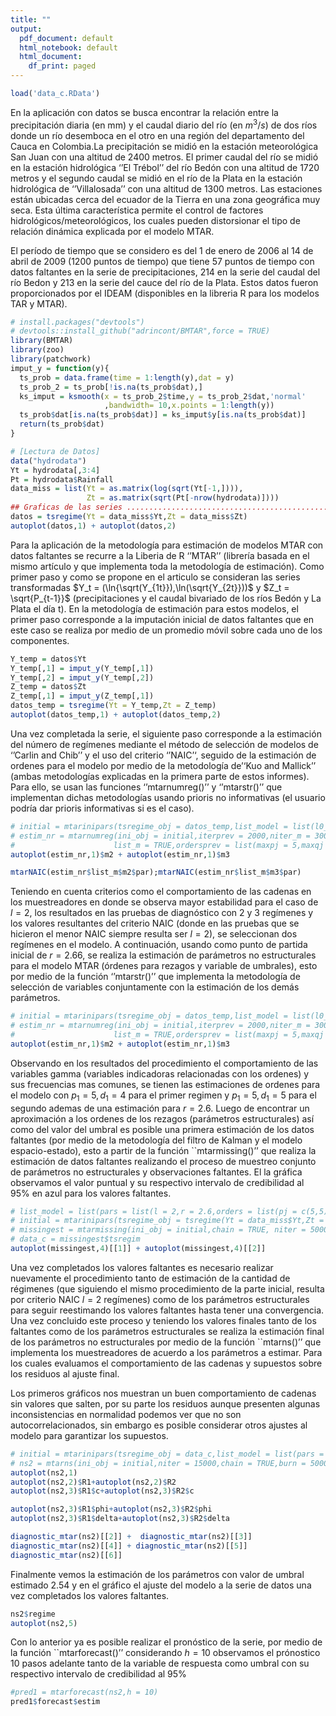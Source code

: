 ```yaml
---
title: ""
output:
  pdf_document: default
  html_notebook: default
  html_document:
    df_print: paged
---
```

```r
load('data_c.RData')
```
En la aplicación con datos se busca encontrar la relación entre la precipitación diaria (en mm) y el caudal diario del río (en $m^3/s$) de dos ríos donde un río desemboca en el otro en una región del departamento del Cauca en Colombia.La precipitación se midió en la estación meteorológica San Juan con una altitud de 2400 metros. El primer caudal del río se midió en la estación hidrológica ''El Trébol'' del río Bedón con una altitud de 1720 metros y el segundo caudal se midió en el río de la Plata en la estación hidrológica de ''Villalosada'' con una altitud de 1300 metros. Las estaciones están ubicadas cerca del ecuador de la Tierra en una zona geográfica muy seca. Esta última característica permite el control de factores hidrológicos/meteorológicos, los cuales pueden distorsionar el tipo de relación dinámica explicada por el modelo MTAR.

El período de tiempo que se considero es del 1 de enero de 2006 al 14 de abril de 2009 (1200 puntos de tiempo) que tiene 57 puntos de tiempo con datos faltantes en la serie de precipitaciones, 214 en la serie del caudal del río Bedon y 213 en la serie del cauce del río de la Plata. Estos datos fueron proporcionados por el IDEAM (disponibles en la libreria R para los modelos TAR y MTAR).

```r
# install.packages("devtools")
# devtools::install_github("adrincont/BMTAR",force = TRUE)
library(BMTAR)
library(zoo)
library(patchwork)
imput_y = function(y){
  ts_prob = data.frame(time = 1:length(y),dat = y)
  ts_prob_2 = ts_prob[!is.na(ts_prob$dat),]
  ks_imput = ksmooth(x = ts_prob_2$time,y = ts_prob_2$dat,'normal'
                     ,bandwidth= 10,x.points = 1:length(y))
  ts_prob$dat[is.na(ts_prob$dat)] = ks_imput$y[is.na(ts_prob$dat)]
  return(ts_prob$dat)
}
```

```r
# [Lectura de Datos]
data("hydrodata")
Yt = hydrodata[,3:4]
Pt = hydrodata$Rainfall
data_miss = list(Yt = as.matrix(log(sqrt(Yt[-1,]))),
                 Zt = as.matrix(sqrt(Pt[-nrow(hydrodata)])))
## Graficas de las series ..................................................####
datos = tsregime(Yt = data_miss$Yt,Zt = data_miss$Zt)
autoplot(datos,1) + autoplot(datos,2)
```

Para la aplicación de la metodología para estimación de modelos MTAR con datos faltantes se recurre a la Liberia de R ‘’MTAR’’ (librería basada en el mismo artículo y que implementa toda la metodología de estimación). Como primer paso y como se propone en el articulo se consideran las series transformadas $Y_t = (\ln{\sqrt(Y_{1t}}),\ln(\sqrt{Y_{2t}}))$ y $Z_t = \sqrt{P_{t-1}}$ (precipitaciones y el caudal bivariado de los ríos Bedón y La Plata el día t). En la metodología de estimación para estos modelos, el primer paso corresponde a la imputación inicial de datos faltantes que en este caso se realiza por medio de un promedio móvil sobre cada uno de los componentes.

```r
Y_temp = datos$Yt
Y_temp[,1] = imput_y(Y_temp[,1])
Y_temp[,2] = imput_y(Y_temp[,2])
Z_temp = datos$Zt
Z_temp[,1] = imput_y(Z_temp[,1])
datos_temp = tsregime(Yt = Y_temp,Zt = Z_temp)
autoplot(datos_temp,1) + autoplot(datos_temp,2)
```

Una vez completada la serie, el siguiente paso corresponde a la estimación del número de regímenes mediante el método de selección de modelos de ''Carlin and Chib'' y el uso del criterio ''NAIC'', seguido de la estimación de ordenes para el modelo por medio de la metodología de ''Kuo and Mallick'' (ambas metodologías explicadas en la primera parte de estos informes). Para ello, se usan las funciones ''mtarnumreg()'' y ''mtarstr()'' que implementan dichas metodologías usando prioris no informativas (el usuario podría dar prioris informativas si es el caso).

```r
# initial = mtarinipars(tsregime_obj = datos_temp,list_model = list(l0_max = 3),method = 'KUO')
# estim_nr = mtarnumreg(ini_obj = initial,iterprev = 2000,niter_m = 3000,burn_m = 1000,
#                      list_m = TRUE,ordersprev = list(maxpj = 5,maxqj = 0,maxdj = 5))
autoplot(estim_nr,1)$m2 + autoplot(estim_nr,1)$m3
```

```r
mtarNAIC(estim_nr$list_m$m2$par);mtarNAIC(estim_nr$list_m$m3$par)
```

Teniendo en cuenta criterios como el comportamiento de las cadenas en los muestreadores en donde se observa mayor estabilidad para el caso de $l=2$, los resultados en las pruebas de diagnóstico con 2 y 3 regímenes y los valores resultantes del criterio NAIC (donde en las pruebas que se hicieron el menor NAIC siempre resulta ser $l=2$), se seleccionan dos regímenes en el modelo. A continuación, usando como punto de partida inicial de $r = 2.66$, se realiza la estimación de parámetros no estructurales para el modelo MTAR (órdenes para rezagos y variable de umbrales), esto por medio de la función ''mtarstr()'' que implementa la metodología de selección de variables conjuntamente con la estimación de los demás parámetros.

```r
# initial = mtarinipars(tsregime_obj = datos_temp,list_model = list(l0_max = 3),method = 'KUO')
# estim_nr = mtarnumreg(ini_obj = initial,iterprev = 2000,niter_m = 3000,burn_m = 1000,
#                      list_m = TRUE,ordersprev = list(maxpj = 5,maxqj = 0,maxdj = 5))
autoplot(estim_nr,1)$m2 + autoplot(estim_nr,1)$m3
```

Observando en los resultados del procedimiento el comportamiento de las variables gamma (variables indicadoras relacionadas con los ordenes) y sus frecuencias mas comunes, se tienen las estimaciones de ordenes para el modelo con $p_1 = 5,d_1 = 4$ para el primer regimen y $p_1 = 5,d_1 = 5$ para el segundo ademas de una estimación para $r = 2.6$. Luego de encontrar un aproximación a los ordenes de los rezagos (parámetros estructurales) así como del valor del umbral es posible una primera estimación de los datos faltantes (por medio de la metodología del filtro de Kalman y el modelo espacio-estado), esto a partir de la función ``mtarmissing()'' que realiza la estimación de datos faltantes realizando el proceso de muestreo conjunto de parámetros no estructurales y observaciones faltantes. El la gráfica observamos el valor puntual y su respectivo intervalo de credibilidad al 95\% en azul para los valores faltantes.

```r
# list_model = list(pars = list(l = 2,r = 2.6,orders = list(pj = c(5,5),dj = c(4,5))))
# initial = mtarinipars(tsregime_obj = tsregime(Yt = data_miss$Yt,Zt = data_miss$Zt),list_model = list_model)
# missingest = mtarmissing(ini_obj = initial,chain = TRUE, niter = 5000,burn = 1000)
# data_c = missingest$tsregim
autoplot(missingest,4)[[1]] + autoplot(missingest,4)[[2]]
```

Una vez completados los valores faltantes es necesario realizar nuevamente el procedimiento tanto de estimación de la cantidad de régimenes (que siguiendo el mismo procedimiento de la parte inicial, resulta por criterio NAIC $l=2$ regímenes) como de los parámetros estructurales para seguir reestimando los valores faltantes hasta tener una convergencia. Una vez concluido este proceso y teniendo los valores finales tanto de los faltantes como de los parámetros estructurales se realiza la estimación final de los parámetros no estructurales por medio de la función ``mtarns()'' que implementa los muestreadores de acuerdo a los parámetros a estimar. Para los cuales evaluamos el comportamiento de las cadenas y supuestos sobre los residuos al ajuste final.

Los primeros gráficos nos muestran un buen comportamiento de cadenas sin valores que salten, por su parte los residuos aunque presenten algunas inconsistencias en normalidad podemos ver que no son autocorrelacionados, sin embargo es posible considerar otros ajustes al modelo para garantizar los supuestos.

```r
# initial = mtarinipars(tsregime_obj = data_c,list_model = list(pars = list(l = 2,orders = list(pj = c(5,5),dj = c(4,5)))))
# ns2 = mtarns(ini_obj = initial,niter = 15000,chain = TRUE,burn = 5000,r_init = 2.6)
autoplot(ns2,1)
autoplot(ns2,2)$R1+autoplot(ns2,2)$R2
autoplot(ns2,3)$R1$c+autoplot(ns2,3)$R2$c
```
```r
autoplot(ns2,3)$R1$phi+autoplot(ns2,3)$R2$phi
autoplot(ns2,3)$R1$delta+autoplot(ns2,3)$R2$delta
```
```r
diagnostic_mtar(ns2)[[2]] +  diagnostic_mtar(ns2)[[3]]
diagnostic_mtar(ns2)[[4]] + diagnostic_mtar(ns2)[[5]]
diagnostic_mtar(ns2)[[6]]
```

Finalmente vemos la estimación de los parámetros con valor de umbral estimado 2.54 y en el gráfico el ajuste del modelo a la serie de datos una vez completados los valores faltantes.

```r
ns2$regime
autoplot(ns2,5)
```

Con lo anterior ya es posible realizar el pronóstico de la serie, por medio de la función ``mtarforecast()'' considerando $h = 10$ observamos el prónostico 10 pasos adelante tanto de la variable de respuesta como umbral con su respectivo intervalo de credibilidad al 95\% 

```r
#pred1 = mtarforecast(ns2,h = 10)
pred1$forecast$estim
```

